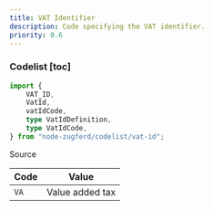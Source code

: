```yaml
---
title: VAT Identifier
description: Code specifying the VAT identifier.
priority: 0.6
---
```


### Codelist [toc]

```ts
import {
	VAT_ID,
	VatId,
	vatIdCode,
	type VatIdDefinition,
	type VatIdCode,
} from "node-zugferd/codelist/vat-id";

```

<div className="w-fit">
<Link href="https://github.com/jslno/node-zugferd/blob/main/packages/node-zugferd/scripts/codelists/vat-id/output.xml" rel="noreferrer noopener" target="_blank">
Source
</Link>
</div>

<table className="[&_*>_*]:mt-0! [&_*>_*]:mb-0!">
<colgroup>
<col />
<col />
</colgroup>
<thead>
<tr>
<th>
Code
</th>
<th>
Value
</th>
</tr>
</thead>
<tbody>
<tr>
<td>
<code>VA</code>
</td>
<td>
Value added tax
</td>
</tr>
</tbody>
</table>
